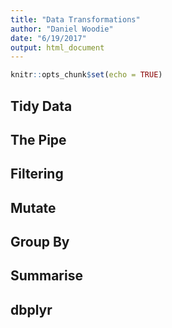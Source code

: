 ```yaml
---
title: "Data Transformations"
author: "Daniel Woodie"
date: "6/19/2017"
output: html_document
---
```


```r
knitr::opts_chunk$set(echo = TRUE)
```

## Tidy Data

## The Pipe

## Filtering

## Mutate

## Group By

## Summarise

## dbplyr